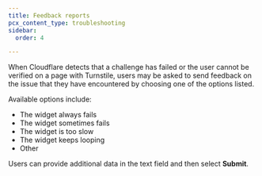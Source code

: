 ```yaml
---
title: Feedback reports
pcx_content_type: troubleshooting
sidebar:
  order: 4

---
```


When Cloudflare detects that a challenge has failed or the user cannot be verified on a page with Turnstile, users may be asked to send feedback on the issue that they have encountered by choosing one of the options listed.

Available options include:

- The widget always fails
- The widget sometimes fails
- The widget is too slow
- The widget keeps looping
- Other

Users can provide additional data in the text field and then select **Submit**.